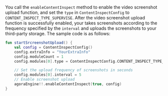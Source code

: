 You call the `enableContentInspect` method to enable the video screenshot upload function, and set the `type` in `ContentInspectConfig` to `CONTENT_INSPECT_TYPE_SUPERVISE`. After the video screenshot upload function is successfully enabled, your <Vpl k="CLIENT"/> takes screenshots according to the frequency specified by the `interval` and uploads the screenshots to your third-party storage. The sample code is as follows:

``` kotlin
fun startSrcreenshotUpload() {
    val config = ContentInspectConfig()
    config.extraInfo = "YourExtraInfo"
    config.moduleCount = 1
    config.modules[0].type = ContentInspectConfig.CONTENT_INSPECT_TYPE_SUPERVISE

    // Set the upload frequency of screenshots in seconds
    config.modules[0].interval = 5
    // Enable screenshot upload
    agoraEngine!!.enableContentInspect(true, config)
}
```